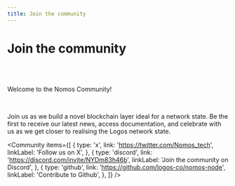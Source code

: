 ```yaml
---
title: Join the community
---
```



<div className="community-container">

# Join the community

<br/>
<br/>

Welcome to the Nomos Community!

<br/>

Join us as we build a novel blockchain layer ideal for a network state. Be the first to receive our latest news,  access documentation, and celebrate with us as we get closer to realising the Logos network state. 

<Community
  items={[
    {
      type: 'x',
      link: 'https://twitter.com/Nomos_tech',
      linkLabel: 'Follow us on X',
    },
    {
      type: 'discord',
      link: 'https://discord.com/invite/NYDm83h46b',
      linkLabel: 'Join the community on Discord',
    },
    {
      type: 'github',
      link: 'https://github.com/logos-co/nomos-node',
      linkLabel: 'Contribute to Github',
    },
  ]}
/>
</div>